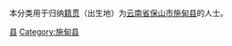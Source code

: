 {{Catnav|頁面分類|各種主題的頁面分類|依中国各省来作的分类|各地中国人|云南人|保山人}}
{{Catnav|頁面分類|人物|各國人物|中国人|各地中国人|云南人|保山人}}

本分类用于归纳[[籍贯|籍贯]]（出生地）为[[云南省|云南省]][[保山市|保山市]][[施甸县|施甸县]]的人士。

[[Category:保山人|县]]
[[Category:施甸县|Category:施甸县]]